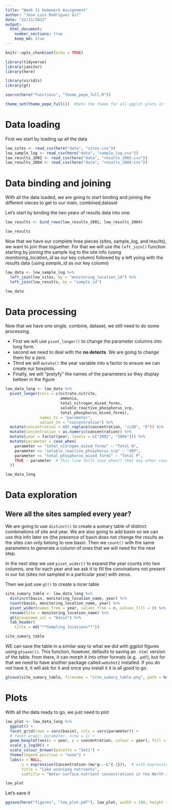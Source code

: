 ```yaml
---
title: "Week 11 Homework Assignment"
author: "Jose Luis Rodriguez Gil"
date: "22/11/2022"
output: 
  html_document:
    number_sections: true
    keep_md: true
---
```


```r
knitr::opts_chunk$set(echo = TRUE)
```

```r

library(tidyverse)
library(janitor)
library(here)

library(viridis)
library(gt)

```


```r

source(here("functions", "theme_pepe_full.R"))

theme_set(theme_pepe_full())  #Sets the theme for all ggplot plots in this .Rmd file (no need to call it in the plot itself)

```

# Data loading

First we start by loading up all the data

```r

low_sites <- read_csv(here("data", "sites.csv"))
low_sample_log <- read_csv(here("data", "sample_log.csv"))
low_results_2002 <- read_csv(here("data", "results_2002.csv"))
low_results_2004 <- read_csv(here("data", "results_2004.csv"))

```

# Data binding and joining

With all the data loaded, we are going to start binding and joining the different oieces to get to our main, combined,dataset

Let's start by binding the two years of results data into one:

```r

low_results <- bind_rows(low_results_2002, low_results_2004)

low_results

```

Now that we have our complete hree pieces (sites, sample_log, and results), we want to join thse toguether. For that we will use the `left_join()` function starting by joining the sample log to the site info (using *monitoring_location_id* as our key column) followed by a left yoing with the results data (using *sample_id* as our key column)

```r

low_data <- low_sample_log %>% 
  left_join(low_sites, by = "monitoring_location_id") %>% 
  left_join(low_results, by = "sample_id")

low_data

```

# Data processing

Now that we have one single, combine, dataset, we still need to do some processing. 

- First we will use `pivot_longer()` to change the parameter columns into long form.
- second we need to deal with the **no detects**. We are going to change them for a zero.
- Third we will `mutate()` the year variable into a factor to ensure we can create our boxplots.
- Finally, we will "pretyfy" the names of the parameters so they display betteer in the figure

```r

low_data_long <- low_data %>% 
  pivot_longer(cols = c(nitrate,nitrite,
                        ammonia,
                        total_nitrogen_mixed_forms,
                        soluble_reactive_phosphorus_srp,
                        total_phosphorus_mixed_forms),
               names_to = "parameter",
               values_to = "concentration") %>% 
  mutate(concentration = str_replace(concentration, "<LOD", "0")) %>% 
  mutate(concentration = as.numeric(concentration)) %>% 
  mutate(year = factor(year, levels = c("2002", "2004"))) %>% 
  mutate(parameter = case_when(
    parameter == "total_nitrogen_mixed_forms" ~ "Total N",
    parameter == "soluble_reactive_phosphorus_srp" ~ "SRP",
    parameter == "total_phosphorus_mixed_forms" ~ "Total P",
    TRUE ~ parameter  # This line tells case_when() that any other case just gets whatever value parameter had already
  ))

low_data_long

```

# Data exploration

## Were all the sites sampled every year?

We are going to use `distinct()` to create a sumary table of distinct combinations of site and year. We are also going to add basin so we can use this info later on (the presence of basin does not change the results as the sites can only belong to one basin. Then we `count()` with the same parameters to generate a column of ones that we will need for the next step.

In the next step we use `pivot_wider()` to expand the year counts into two columns, one for each year and we ask it to fill the convinations not present in our list (sites not sampled in a particular year) with zeros.

Then we just use `gt()` to create a nicer table

```r

site_sumary_table <- low_data_long %>% 
  distinct(basin, monitoring_location_name, year) %>% 
  count(basin, monitoring_location_name, year) %>% 
  pivot_wider(names_from = year, values_from = n, values_fill = 0) %>% 
  rename(Site = monitoring_location_name) %>% 
  gt(groupname_col = "basin") %>% 
  tab_header(
    title = md("**Sampling locations**"))

site_sumary_table

```

WE can save the table in a similar way to what we did with ggplot figures using `gtsave(()`. This function, however, defaults to saving an `.html` version of the table. from there, it can morph it into other formats (e.g. `.pdf`), but for that we need to have another package called `webshot2` installed. If you do not have it, it will ask for it and once you install it it is all good to go.

```r
gtsave(site_sumary_table, filename = "site_sumary_table.png", path = here("figures"))
```

# Plots

With all the data ready to go, we just need to plot

```r

low_plot <- low_data_long %>% 
  ggplot() +
  facet_grid(rows = vars(basin), cols = vars(parameter)) +
  # facet_wrap(~ parameter, nrow = 1) +
  geom_boxplot(aes(x = year, y = concentration, colour = year), fill = NA) +
  scale_y_log10() +
  scale_colour_brewer(palette = "Set1") +
  theme(legend.position = "none") +
  labs(x = NULL,
       y = expression(Concentration~(mu*g~.~L^{-1})),  # with expression() you can plot math. "~" means a space
       title = "Lake winnipeg nutrients",
       subtitle = "Water surface nutrient concentrations in the North and South basins for 2002 and 2004")

low_plot

```

Let's save it

```r

ggsave(here("figures", "low_plot.pdf"), low_plot, width = 190, height = 120, units = "mm")


```








